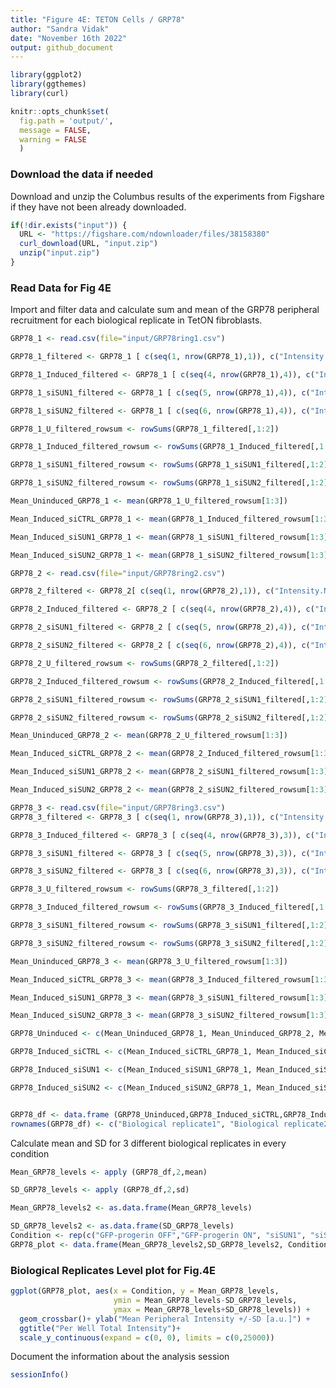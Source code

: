 ```yaml
---
title: "Figure 4E: TETON Cells / GRP78"
author: "Sandra Vidak"
date: "November 16th 2022"
output: github_document
---
```


```r
library(ggplot2)
library(ggthemes)
library(curl)
```

```r
knitr::opts_chunk$set(
  fig.path = 'output/',
  message = FALSE,
  warning = FALSE
  )
```

### Download the data if needed

Download and unzip the Columbus results of the experiments from Figshare if they have not been already downloaded.

```r
if(!dir.exists("input")) {
  URL <- "https://figshare.com/ndownloader/files/38158380"
  curl_download(URL, "input.zip")
  unzip("input.zip")
}
```

### Read Data for Fig 4E

Import and filter data and calculate sum and mean of the GRP78 peripheral recruitment for each biological replicate in TetON fibroblasts.

```r
GRP78_1 <- read.csv(file="input/GRP78ring1.csv") 

GRP78_1_filtered <- GRP78_1 [ c(seq(1, nrow(GRP78_1),1)), c("Intensity.Nucleus.3", "Intensity.Nucleus.4")]

GRP78_1_Induced_filtered <- GRP78_1 [ c(seq(4, nrow(GRP78_1),4)), c("Intensity.Nucleus.3", "Intensity.Nucleus.4")]

GRP78_1_siSUN1_filtered <- GRP78_1 [ c(seq(5, nrow(GRP78_1),4)), c("Intensity.Nucleus.3", "Intensity.Nucleus.4")]

GRP78_1_siSUN2_filtered <- GRP78_1 [ c(seq(6, nrow(GRP78_1),4)), c("Intensity.Nucleus.3", "Intensity.Nucleus.4")]

GRP78_1_U_filtered_rowsum <- rowSums(GRP78_1_filtered[,1:2])

GRP78_1_Induced_filtered_rowsum <- rowSums(GRP78_1_Induced_filtered[,1:2])

GRP78_1_siSUN1_filtered_rowsum <- rowSums(GRP78_1_siSUN1_filtered[,1:2])

GRP78_1_siSUN2_filtered_rowsum <- rowSums(GRP78_1_siSUN2_filtered[,1:2])

Mean_Uninduced_GRP78_1 <- mean(GRP78_1_U_filtered_rowsum[1:3])

Mean_Induced_siCTRL_GRP78_1 <- mean(GRP78_1_Induced_filtered_rowsum[1:3])

Mean_Induced_siSUN1_GRP78_1 <- mean(GRP78_1_siSUN1_filtered_rowsum[1:3])

Mean_Induced_siSUN2_GRP78_1 <- mean(GRP78_1_siSUN2_filtered_rowsum[1:3])


```

```r
GRP78_2 <- read.csv(file="input/GRP78ring2.csv") 

GRP78_2_filtered <- GRP78_2[ c(seq(1, nrow(GRP78_2),1)), c("Intensity.Nucleus.3", "Intensity.Nucleus.4")]

GRP78_2_Induced_filtered <- GRP78_2 [ c(seq(4, nrow(GRP78_2),4)), c("Intensity.Nucleus.3", "Intensity.Nucleus.4")]

GRP78_2_siSUN1_filtered <- GRP78_2 [ c(seq(5, nrow(GRP78_2),4)), c("Intensity.Nucleus.3", "Intensity.Nucleus.4")]

GRP78_2_siSUN2_filtered <- GRP78_2 [ c(seq(6, nrow(GRP78_2),4)), c("Intensity.Nucleus.3", "Intensity.Nucleus.4")]

GRP78_2_U_filtered_rowsum <- rowSums(GRP78_2_filtered[,1:2])

GRP78_2_Induced_filtered_rowsum <- rowSums(GRP78_2_Induced_filtered[,1:2])

GRP78_2_siSUN1_filtered_rowsum <- rowSums(GRP78_2_siSUN1_filtered[,1:2])

GRP78_2_siSUN2_filtered_rowsum <- rowSums(GRP78_2_siSUN2_filtered[,1:2])

Mean_Uninduced_GRP78_2 <- mean(GRP78_2_U_filtered_rowsum[1:3])

Mean_Induced_siCTRL_GRP78_2 <- mean(GRP78_2_Induced_filtered_rowsum[1:3])

Mean_Induced_siSUN1_GRP78_2 <- mean(GRP78_2_siSUN1_filtered_rowsum[1:3])

Mean_Induced_siSUN2_GRP78_2 <- mean(GRP78_2_siSUN2_filtered_rowsum[1:3])
```

```r

GRP78_3 <- read.csv(file="input/GRP78ring3.csv") 
GRP78_3_filtered <- GRP78_3 [ c(seq(1, nrow(GRP78_3),1)), c("Intensity.Nucleus.3", "Intensity.Nucleus.4")]

GRP78_3_Induced_filtered <- GRP78_3 [ c(seq(4, nrow(GRP78_3),3)), c("Intensity.Nucleus.3", "Intensity.Nucleus.4")]

GRP78_3_siSUN1_filtered <- GRP78_3 [ c(seq(5, nrow(GRP78_3),3)), c("Intensity.Nucleus.3", "Intensity.Nucleus.4")]

GRP78_3_siSUN2_filtered <- GRP78_3 [ c(seq(6, nrow(GRP78_3),3)), c("Intensity.Nucleus.3", "Intensity.Nucleus.4")]

GRP78_3_U_filtered_rowsum <- rowSums(GRP78_3_filtered[,1:2])

GRP78_3_Induced_filtered_rowsum <- rowSums(GRP78_3_Induced_filtered[,1:2])

GRP78_3_siSUN1_filtered_rowsum <- rowSums(GRP78_3_siSUN1_filtered[,1:2])

GRP78_3_siSUN2_filtered_rowsum <- rowSums(GRP78_3_siSUN2_filtered[,1:2])

Mean_Uninduced_GRP78_3 <- mean(GRP78_3_U_filtered_rowsum[1:3])

Mean_Induced_siCTRL_GRP78_3 <- mean(GRP78_3_Induced_filtered_rowsum[1:3])

Mean_Induced_siSUN1_GRP78_3 <- mean(GRP78_3_siSUN1_filtered_rowsum[1:3])

Mean_Induced_siSUN2_GRP78_3 <- mean(GRP78_3_siSUN2_filtered_rowsum[1:3])
```

```r
GRP78_Uninduced <- c(Mean_Uninduced_GRP78_1, Mean_Uninduced_GRP78_2, Mean_Uninduced_GRP78_3)

GRP78_Induced_siCTRL <- c(Mean_Induced_siCTRL_GRP78_1, Mean_Induced_siCTRL_GRP78_2, Mean_Induced_siCTRL_GRP78_3)

GRP78_Induced_siSUN1 <- c(Mean_Induced_siSUN1_GRP78_1, Mean_Induced_siSUN1_GRP78_2, Mean_Induced_siSUN1_GRP78_3)

GRP78_Induced_siSUN2 <- c(Mean_Induced_siSUN2_GRP78_1, Mean_Induced_siSUN2_GRP78_2, Mean_Induced_siSUN2_GRP78_3)


GRP78_df <- data.frame (GRP78_Uninduced,GRP78_Induced_siCTRL,GRP78_Induced_siSUN1, GRP78_Induced_siSUN2 )
rownames(GRP78_df) <- c("Biological replicate1", "Biological replicate2", "Biological replicate3")
```

Calculate mean and SD for 3 different biological replicates in every condition

```r
Mean_GRP78_levels <- apply (GRP78_df,2,mean)

SD_GRP78_levels <- apply (GRP78_df,2,sd)

Mean_GRP78_levels2 <- as.data.frame(Mean_GRP78_levels)

SD_GRP78_levels2 <- as.data.frame(SD_GRP78_levels)
Condition <- rep(c("GFP-progerin OFF","GFP-progerin ON", "siSUN1", "siSUN2"), each=1)
GRP78_plot <- data.frame(Mean_GRP78_levels2,SD_GRP78_levels2, Condition )
```

### Biological Replicates Level plot for Fig.4E

```r
ggplot(GRP78_plot, aes(x = Condition, y = Mean_GRP78_levels, 
                       ymin = Mean_GRP78_levels-SD_GRP78_levels, 
                       ymax = Mean_GRP78_levels+SD_GRP78_levels)) + 
  geom_crossbar()+ ylab("Mean Peripheral Intensity +/-SD [a.u.]") + 
  ggtitle("Per Well Total Intensity")+ 
  scale_y_continuous(expand = c(0, 0), limits = c(0,25000))
```

Document the information about the analysis session

```r
sessionInfo()
```
